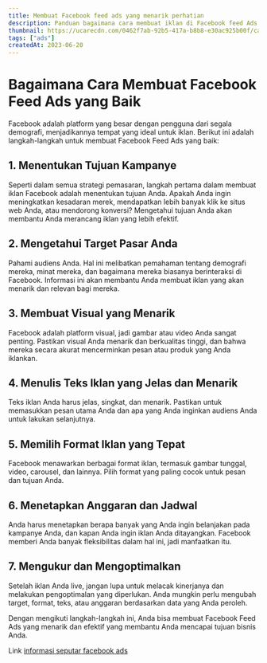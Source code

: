 ```yaml
---
title: Membuat Facebook feed ads yang menarik perhatian
description: Panduan bagaimana cara membuat iklan di Facebook feed Ads dengan gambar dan tulisan yang menarik perhatian
thumbnail: https://ucarecdn.com/0462f7ab-92b5-417a-b8b8-e30ac925b00f/caramembuatads.png
tags: ["ads"]
createdAt: 2023-06-20
---
```


# Bagaimana Cara Membuat Facebook Feed Ads yang Baik

Facebook adalah platform yang besar dengan pengguna dari segala demografi, menjadikannya tempat yang ideal untuk iklan. Berikut ini adalah langkah-langkah untuk membuat Facebook Feed Ads yang baik:

## 1. Menentukan Tujuan Kampanye
Seperti dalam semua strategi pemasaran, langkah pertama dalam membuat iklan Facebook adalah menentukan tujuan Anda. Apakah Anda ingin meningkatkan kesadaran merek, mendapatkan lebih banyak klik ke situs web Anda, atau mendorong konversi? Mengetahui tujuan Anda akan membantu Anda merancang iklan yang lebih efektif.

## 2. Mengetahui Target Pasar Anda
Pahami audiens Anda. Hal ini melibatkan pemahaman tentang demografi mereka, minat mereka, dan bagaimana mereka biasanya berinteraksi di Facebook. Informasi ini akan membantu Anda membuat iklan yang akan menarik dan relevan bagi mereka.

## 3. Membuat Visual yang Menarik
Facebook adalah platform visual, jadi gambar atau video Anda sangat penting. Pastikan visual Anda menarik dan berkualitas tinggi, dan bahwa mereka secara akurat mencerminkan pesan atau produk yang Anda iklankan.

## 4. Menulis Teks Iklan yang Jelas dan Menarik
Teks iklan Anda harus jelas, singkat, dan menarik. Pastikan untuk memasukkan pesan utama Anda dan apa yang Anda inginkan audiens Anda untuk lakukan selanjutnya.

## 5. Memilih Format Iklan yang Tepat
Facebook menawarkan berbagai format iklan, termasuk gambar tunggal, video, carousel, dan lainnya. Pilih format yang paling cocok untuk pesan dan tujuan Anda.

## 6. Menetapkan Anggaran dan Jadwal
Anda harus menetapkan berapa banyak yang Anda ingin belanjakan pada kampanye Anda, dan kapan Anda ingin iklan Anda ditayangkan. Facebook memberi Anda banyak fleksibilitas dalam hal ini, jadi manfaatkan itu.

## 7. Mengukur dan Mengoptimalkan
Setelah iklan Anda live, jangan lupa untuk melacak kinerjanya dan melakukan pengoptimalan yang diperlukan. Anda mungkin perlu mengubah target, format, teks, atau anggaran berdasarkan data yang Anda peroleh.

Dengan mengikuti langkah-langkah ini, Anda bisa membuat Facebook Feed Ads yang menarik dan efektif yang membantu Anda mencapai tujuan bisnis Anda.

Link [informasi seputar facebook ads](https://www.facebook.com/business/ads-guide)
